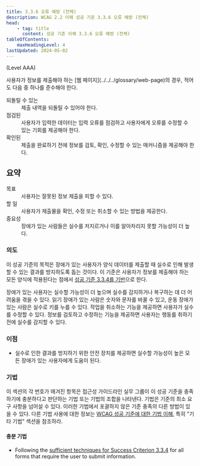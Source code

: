 ```yaml
---
title: 3.3.6 오류 예방 (전체)
description: WCAG 2.2 이해 성공 기준 3.3.6 오류 예방 (전체)
head:
    - tag: title
      content: 성공 기준 이해 3.3.6 오류 예방 (전체)
tableOfContents:
    maxHeadingLevel: 4
lastUpdated: 2024-05-02
---
```



(Level AAA)

<Card title="성공 기준(SC)">
사용자가 정보를 제출해야 하는 [웹 페이지](../../../glossary/web-page)의 경우, 적어도 다음 중 하나를 준수해야 한다.

<dl>
    <dt>되돌릴 수 있는</dt>
    <dd>제출 내역을 되돌릴 수 있어야 한다.</dd>
    <dt>점검된</dt>
    <dd>사용자가 입력한 데이터는 입력 오류를 점검하고 사용자에게 오류를 수정할 수 있는 기회를 제공해야 한다.</dd>
    <dt>확인된</dt>
    <dd>제출을 완료하기 전에 정보를 검토, 확인, 수정할 수 있는 매커니즘을 제공해야 한다.</dd>
</dl>
</Card>

## 요약

<dl>
<dt>목표</dt>
<dd>사용자는 잘못된 정보 제출을 피할 수 있다.</dd>
<dt>할 일</dt>
<dd>사용자가 제출물을 확인, 수정 또는 취소할 수 있는 방법을 제공한다.</dd>
<dt>중요성</dt>
<dd>장애가 있는 사람들은 실수를 저지르거나 이를 알아차리지 못할 가능성이 더 높다.</dd>
</dl>

### 의도

이 성공 기준의 목적은 장애가 있는 사용자가 양식 데이터를 제출할 때 실수로 인해 발생할 수 있는 결과를 방지하도록 돕는 것이다. 이 기준은 사용자가 정보를 제출해야 하는 모든 양식에 적용된다는 점에서 [성공 기준 3.3.4를 기반](error-prevention-legal-financial-data)으로 한다.

장애가 있는 사용자는 실수할 가능성이 더 높으며 실수를 감지하거나 복구하는 데 더 어려움을 겪을 수 있다. 읽기 장애가 있는 사람은 숫자와 문자를 바꿀 수 있고, 운동 장애가 있는 사람은 실수로 키를 누를 수 있다. 작업을 취소하는 기능을 제공하면 사용자가 실수를 수정할 수 있다. 정보를 검토하고 수정하는 기능을 제공하면 사용자는 행동를 취하기 전에 실수를 감지할 수 있다.

### 이점

*   실수로 인한 결과를 방지하기 위한 안전 장치를 제공하면 실수할 가능성이 높은 모든 장애가 있는 사용자에게 도움이 된다.

### 기법

이 섹션의 각 번호가 매겨진 항목은 접근성 가이드라인 실무 그룹이 이 성공 기준을 충족하기에 충분하다고 판단하는 기법 또는 기법의 조합을 나타낸다. 기법은 기준의 최소 요구 사항을 넘어설 수 있다. 이러한 기법에서 포괄하지 않은 기준 충족의 다른 방법이 있을 수 있다. 다른 기법 사용에 대한 정보는 [WCAG 성공 기준에 대한 기법 이해](../understanding-techniques), 특히 "기타 기법" 섹션을 참조하라.

#### 충분 기법

*   Following the [sufficient techniques for Success Criterion 3.3.4](error-prevention-legal-financial-data#techniques) for all forms that require the user to submit information.

